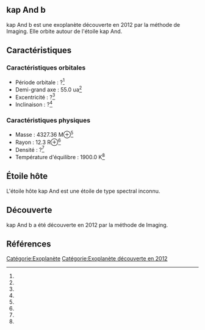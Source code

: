 == kap And b ==

{{Infobox Exoplanète
| nom = kap And b
| image = 
| légende = 
| étoile = kap And
| constellation = 
| ascension_droite = 
| déclinaison = 
| distance = ?
| type_spectral = ?
| masse = 4327.36 M⊕<ref></ref>
| rayon = 12.3 R⊕<ref></ref>
| densité = ?<ref></ref>
| gravité = ?<ref></ref>
| température = 1900.0 K<ref></ref>
| période = ?<ref></ref>
| demi_grand_axe = 55.0 ua<ref></ref>
| excentricité = ?<ref></ref>
| inclinaison = ?<ref></ref>
| méthode_découverte = Imaging
| date_découverte = 2012
| statut = Confirmée
}}

kap And b est une exoplanète découverte en 2012 par la méthode de Imaging. Elle orbite autour de l'étoile kap And.

== Caractéristiques ==

=== Caractéristiques orbitales ===
* Période orbitale : ?<ref></ref>
* Demi-grand axe : 55.0 ua<ref></ref>
* Excentricité : ?<ref></ref>
* Inclinaison : ?<ref></ref>

=== Caractéristiques physiques ===
* Masse : 4327.36 M⊕<ref></ref>
* Rayon : 12.3 R⊕<ref></ref>
* Densité : ?<ref></ref>
* Température d'équilibre : 1900.0 K<ref></ref>

== Étoile hôte ==

{{Infobox Étoile
| nom = kap And
| image = 
| légende = 
| constellation = 
| ascension_droite = 
| déclinaison = 
| distance = ?
| type_spectral = ?
| magnitude_absolue = 
| magnitude_apparente = 
| masse = ?<ref></ref>
| rayon = ?<ref></ref>
| température = ?<ref></ref>
| métallicité = ?<ref></ref>
| âge = ?<ref></ref>
}}

L'étoile hôte kap And est une étoile de type spectral inconnu.

== Découverte ==

kap And b a été découverte en 2012 par la méthode de Imaging.

== Références ==
<references />

[[Catégorie:Exoplanète]]
[[Catégorie:Exoplanète découverte en 2012]]

